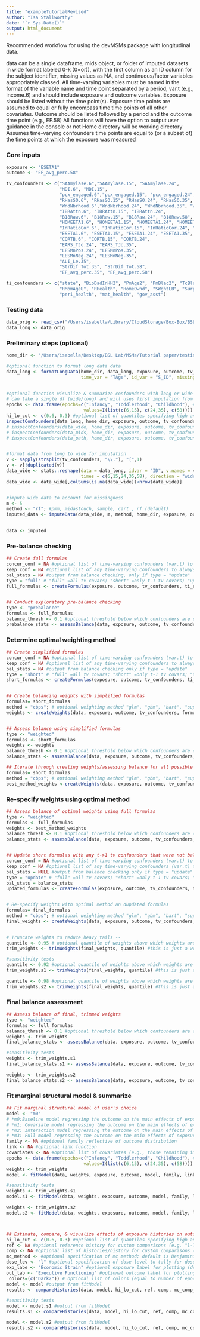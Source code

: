 ```yaml
---
title: "exampleTutorialRevised"
author: "Isa Stallworthy"
date: "`r Sys.Date()`"
output: html_document
---
```



Recommended workflow for using the devMSMs package with longitudinal data.

data can be a single dataframe, mids object, or folder of imputed datasets in wide format labeled 0-k (0=or)), with the first column as an ID column for the subject identifier, missing values as NA, and continuous/factor variables appropriately classed.
All time-varying variables must be named in the format of the variable name and time point separated by a period, var.t (e.g., income.6) and should include exposure and outcome variables. 
Exposure should be listed without the time point(s). Exposure time points are assumed to equal or fully encompass time time points of all other covariates. 
Outcome should be listed followed by a period and the outcome time point (e.g., EF.58)
All functions will have the option to output user guidance in the console or not
Home directory will be working directory
Assumes time-varying confounders time points are equal to (or a subset of) the time points at which the exposure was measured

### Core inputs
```r
exposure <- "ESETA1"
outcome <- "EF_avg_perc.58"

tv_confounders <- c("SAAmylase.6","SAAmylase.15", "SAAmylase.24",
                    "MDI.6", "MDI.15",                                            
                    "pcx_engaged.6","pcx_engaged.15", "pcx_engaged.24", "pcx_engaged.35", "pcx_CompTwo.58",                                       
                    "RHasSO.6", "RHasSO.15", "RHasSO.24", "RHasSO.35", "RHasSO.58",                                           
                    "WndNbrhood.6","WndNbrhood.24", "WndNbrhood.35", "WndNbrhood.58",                                       
                    "IBRAttn.6", "IBRAttn.15", "IBRAttn.24",                                   
                    "B18Raw.6", "B18Raw.15", "B18Raw.24", "B18Raw.58",                                           
                    "HOMEETA1.6", "HOMEETA1.15", "HOMEETA1.24", "HOMEETA1.35", "HOMEETA1.58",                                       
                    "InRatioCor.6", "InRatioCor.15", "InRatioCor.24", "InRatioCor.35", "InRatioCor.58",                                      
                    "ESETA1.6", "ESETA1.15", "ESETA1.24", "ESETA1.35", "ESETA1.58",                                         
                    "CORTB.6", "CORTB.15", "CORTB.24",                                                                                
                    "EARS_TJo.24", "EARS_TJo.35",                                        
                    "LESMnPos.24", "LESMnPos.35",                                  
                    "LESMnNeg.24", "LESMnNeg.35",       
                    "ALI_Le.35",
                    "StrDif_Tot.35", "StrDif_Tot.58",   
                    "EF_avg_perc.35", "EF_avg_perc.58") 

ti_confounders <- c("state", "BioDadInHH2", "PmAge2", "PmBlac2", "TcBlac2", "PmMrSt2", "PmEd2", "KFASTScr",
                    "RMomAgeU", "RHealth", "HomeOwnd", "SWghtLB", "SurpPreg", "SmokTotl", "DrnkFreq",
                    "peri_health", "mat_health", "gov_asst") 

```

### Testing data
```r
data_orig <- read_csv("/Users/isabella/Library/CloudStorage/Box-Box/BSL General/MSMs/Tutorial paper/merged_tutorial_filtered.csv")
data_long <- data_orig
```


### Preliminary steps (optional)
```r
home_dir <- '/Users/isabella/Desktop/BSL Lab/MSMs/Tutorial paper/testing'

#optional function to format long data data
data_long <- formatLongData(home_dir, data_long, exposure, outcome, tv_confounders, 
                            time_var = "TAge", id_var = "S_ID", missing = NA, factor_confounders = NA)

  
#optional function visualize & summarize confounders with long or wide data either as a single df or imputed (will use imp=0) and view exposure histories 
# can take a single df (wide/long) and will uses first imputation from mids/imp input
epochs <- data.frame(epochs=c("Infancy", "Toddlerhood", "Childhood"), # optional subsetting of time points into more coarse epochs that will constitute exposure  histories
                             values=I(list(c(6,15), c(24,35), c(58)))) 
hi_lo_cut <- c(0.6, 0.3) #optional list of quantiles specifying high and low cutoff values for continuous expsures; default are c(0.75, 0.25)
inspectConfounders(data_long, home_dir, exposure, outcome, tv_confounders, ti_confounders, epochs, hi_lo_cut)
# inspectConfounders(data_wide, home_dir, exposure, outcome, tv_confounders, ti_confounders, epochs, hi_lo_cut)
# inspectConfounders(data_mids, home_dir, exposure, outcome, tv_confounders, ti_confounders, epochs, hi_lo_cut)
# inspectConfounders(data_path, home_dir, exposure, outcome, tv_confounders, ti_confounders, epochs, hi_lo_cut)


#format data from long to wide for imputation
v <- sapply(strsplit(tv_confounders, "\\."), "[",1)
v <- v[!duplicated(v)]
data_wide <- stats::reshape(data = data_long, idvar = "ID", v.names = v, timevar = "WAVE", 
                            times = c(6,15,24,35,58), direction = "wide")
data_wide <- data_wide[,colSums(is.na(data_wide))<nrow(data_wide)]


#impute wide data to account for missingness
m <- 5
method <- "rf"; #pmm, midastouch, sample, cart , rf (default)
imputed_data <- imputeData(data_wide, m, method, home_dir, exposure, outcome, tv_confounders, ti_confounders, read_imps_from_file="no")

 
data <- imputed
```

### Pre-balance checking
```r

## Create full formulas
concur_conf = NA #optional list of time-varying confounders (var.t) to include in formulas concurrently (default is only lagged); exposure variables will be omitted at concurrent time poin
keep_conf = NA #optional list of any time-varying confounders to always retain in all formulas at lag-1t (deafult is none)
bal_stats = NA #output from balance checking, only if type = "update"
type = "full" # "full" =all tv covars; "short" =only t-1 tv covars; "update" = update short forms w/ imbalanced tv covars t>1
full_formulas <- createFormulas(exposure, outcome, tv_confounders, ti_confounders, type, bal_stats, concur_conf, keep_conf, ug=F )


## Conduct exploratory pre-balance checking
type <- "prebalance"
formulas <- full_formulas
balance_thresh <- 0.1 #optional threshold below which confounders are considered imbalanced (corr or smd); default is 0.1
prebalance_stats <- assessBalance(data, exposure, outcome, tv_confounders, type, formulas, weights = NULL, balance_thresh)

```


### Determine optimal weighting method
```r

## Create simplified formulas
concur_conf = NA #optional list of time-varying confounders (var.t) to include in formulas concurrently (default is only lagged); exposure variables will be omitted at concurrent time point 
keep_conf = NA #optional list of any time-varying confounders to always retain in all formulas at lag-1 (deafault is none)
bal_stats = NA #output from balance checking only if type = "update"
type = "short" # "full" =all tv covars; "short" =only t-1 tv covars; "update" = update short forms w/ imbalanced tv covars t>1
short_formulas <- createFormulas(exposure, outcome, tv_confounders, ti_confounders, type, bal_stats, concur_conf, keep_conf, ug=F )


## Create balancing weights with simplified formulas
formulas= short_formulas
method = "cbps"; # optional weighting method "glm", "gbm", "bart", "super", "cbp (default is cbps)
weights <- createWeights(data, exposure, outcome, tv_confounders, formulas, method, read_in_from_file = "no") 


## Assess balance using simplified formulas
type <- "weighted"
formulas <- short_formulas
weights <- weights 
balance_thresh <- 0.1 #optional threshold below which confounders are considered imbalanced (corr or smd); default is 0.1
balance_stats <- assessBalance(data, exposure, outcome, tv_confounders, type, formulas, weights, balance_thresh)

## Iterate through creating weights/assessing balance for all possible weights methods to identify the best one 
formulas= short_formulas
method = "cbps"; # optional weighting method "glm", "gbm", "bart", "super", "cbp (default is cbps)
best_method_weights <-createWeights(data, exposure, outcome, tv_confounders, formulas, method, read_in_from_file = "no") 

```

### Re-specify weights using optimal method
```r

## Assess balance of optimal weights using full formulas
type <- "weighted"
formulas <- full_formulas
weights <- best_method_weights
balance_thresh <- 0.1 #optional threshold below which confounders are considered imbalanced (corr or smd); default is 0.1
balance_stats <- assessBalance(data, exposure, outcome, tv_confounders, type, formulas, weights, balance_thresh)


## Update short formulas with any t->1 tv confounders that were not balanced
concur_conf = NA #optional list of time-varying confounders (var.t) to include in formulas concurrently (default is only lagged)
keep_conf = NA #optional list of any time-varying confounders (var.t) to always retain in all formulas at lag-1; exposure variables will be omitted at concurrent time point (default is none)
bal_stats = NULL #output from balance checking only if type = "update"
type = "update" # "full" =all tv covars; "short" =only t-1 tv covars; "update" = update short forms w/ imbalanced tv covars t>1
bal_stats = balance_stats
updated_formulas <- createFormulas(exposure, outcome, tv_confounders, ti_confounders, type, bal_stats, concur_conf, keep_conf, ug = F ) #not sure if it's necessary but ug=T for more user output/guidance?


# Re-specify weights with optimal method an dupdated formulas 
formulas= final_formulas
method = "cbps"; # optional weighting method "glm", "gbm", "bart", "super", "cbp (default is cbps)
final_weights <- createWeights(data, exposure, outcome, tv_confounders, formulas, method, read_in_from_file = "no") 


# Truncate weights to reduce heavy tails --
quantile <- 0.95 # optional quantile of weights above which weights are trimmed (default is 0.95)
trim_weights <- trimWeights(final_weights, quantile) #this is just a wrapper function for the trim function to allow for summaries and plotting

#sensitivity tests   
quantile <- 0.92 #optional quantile of weights above which weights are trimmed (default is 0.95)
trim_weights.s1 <- trimWeights(final_weights, quantile) #this is just a wrapper function for the trim function to allow for summaries and plotting

quantile <- 0.98 #optional quantile of weights above which weights are trimmed (default is 0.95)
trim_weights.s2 <- trimWeights(final_weights, quantile) #this is just a wrapper function for the trim function to allow for summaries and plotting

```

### Final balance assessment
```r

## Assess balance of final, trimmed weights 
type <- "weighted"
formulas <- full_formulas
balance_thresh <- 0.1 #optional threshold below which confounders are considered imbalanced (corr or smd); default is 0.1
weights <- trim_weights
final_balance_stats <- assessBalance(data, exposure, outcome, tv_confounders, type, formulas, weights, balance_thresh)

#sensitivity tests
weights <- trim_weights.s1
final_balance_stats.s1 <- assessBalance(data, exposure, outcome, tv_confounders, type, formulas, weights, balance_thresh)

weights <- trim_weights.s2
final_balance_stats.s2 <- assessBalance(data, exposure, outcome, tv_confounders, type, formulas, weights, balance_thresh)

```

### Fit marginal structural model & summarize
```r

## Fit marginal structural model of user's choice
model <- "m0"
# *m0:Baseline model regressing the outcome on the main effects of exposure at each exposure epoch (e.g., infancy, toddlerhood, childhood)
# *m1: Covariate model regressing the outcome on the main effects of exposure at each exposure epoch as well as any covariate confounders measured at baseline that remained imbalanced after weighting
# *m2: Interaction model regressing the outcome on the main effects of exposure at each exposure epoch as well as all interactions between exposure epochs (e.g., infancy:toddlerhood)
# *m3: Full model regressing the outcome on the main effects of exposure at each exposure epoch, all baseline covariate confounders that remained imbalanced, as well as all exposure epoch interactions (default).
family <- NA #optional family reflective of outcome distribution
link <- NA #optional link function
covariates <- NA #optional list of covariates (e.g., those remaining imbalanced) for covariate models (m1, m3)
epochs <- data.frame(epochs=c("Infancy", "Toddlerhood", "Childhood"), # optional subsetting of time points into more coarse epochs 
                             values=I(list(c(6,15), c(24,35), c(58)))) 
weights <- trim_weights
model <- fitModel(data, weights, exposure, outcome, model, family, link, covariates, epochs)  

#sensitivity tests
weights <- trim_weights.s1
model.s1 <- fitModel(data, weights, exposure, outcome, model, family, link, covariates, epochs)  

weights <- trim_weights.s2
model.s2 <- fitModel(data, weights, exposure, outcome, model, family, link, covariates, epochs)  



## Estimate, compare, & visualize effects of exposure histories on outcome
hi_lo_cut <- c(0.6, 0.3) #optional list of quantiles specifying high and low cutoff values for continuous exposures; default are c(0.75, 0.25)
ref <- NA #optional reference history for custom comparisons (e.g, "l-l-l") (must be specified if comp is specified)
comp <- NA #optional list of histories/history for custom comparisons (e.g., c("h-h-h", "h-h-l")) (deafult is all comparisons)
mc_method <- #optional specification of mc method; default is Benjamini-Hochburg, ("holm", "hochberg","hommel", "bonferroni", "BH", "BY", "fdr", "none" (see stats::p.adjust() documentation)
dose_lev <- "l" #optional specification of dose level to tally for dose count (default is "h")
exp_labe <- "Economic Strain" #optional exposure label for plotting (default is var name)
out_lab <- "Executive Functioning" #optional outcome label for plotting (default is var name)
 colors=(c("Dark2")) # optional list of colors (equal to number of epochs +1) or brewer palette (see RColorBrewer::display.brewer.all() or https://r-graph-gallery.com/38-rcolorbrewers-palettes.html) for plotting default is 'Dark2'); c("blue4", "darkgreen", "darkgoldenrod", "red2")
model <- model #output from fitModel
results <- compareHistories(data, model, hi_lo_cut, ref, comp, mc_comp_method, dose_lev, exp_lab, out_lab, colors )

#sensitivity tests
model <- model.s1 #output from fitModel
results.s1 <- compareHistories(data, model, hi_lo_cut, ref, comp, mc_comp_method, dose_lev, exp_lab, out_lab, colors )

model <- model.s2 #output from fitModel
results.s2 <- compareHistories(data, model, hi_lo_cut, ref, comp, mc_comp_method, dose_lev, exp_lab, out_lab, colors )

```



